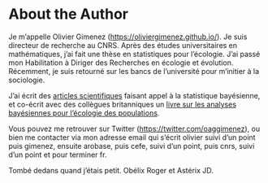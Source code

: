 # About the Author {-}

Je m'appelle Olivier Gimenez (<https://oliviergimenez.github.io/>). Je suis directeur de recherche au CNRS. Après des études universitaires en mathématiques, j'ai fait une thèse en statistiques pour l'écologie. J'ai passé mon Habilitation à Diriger des Recherches en écologie et évolution. Récemment, je suis retourné sur les bancs de l'université pour m'initier à la sociologie.

J'ai écrit des [articles scientifiques](https://oliviergimenez.github.io/publication/papers/) faisant appel à la statistique bayésienne, et co-écrit avec des collègues britanniques un [livre sur les analyses bayésiennes pour l'écologie des populations](https://oliviergimenez.github.io/publication/books/).

Vous pouvez me retrouver sur Twitter (<https://twitter.com/oaggimenez>), ou bien me contacter via mon adresse email qui s'écrit olivier suivi d'un point puis gimenez, ensuite arobase, puis cefe, suivi d'un point, puis cnrs, suivi d'un point et pour terminer fr.

Tombé dedans quand j'étais petit. Obélix Roger et Astérix JD.  